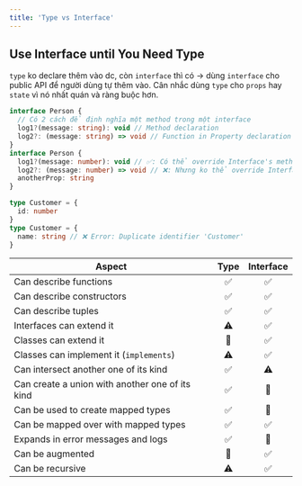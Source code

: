 ```yaml
---
title: 'Type vs Interface'
---
```



## Use Interface until You Need Type

`type` ko declare thêm vào dc, còn `interface` thì có &rarr; dùng `interface` cho public API để người dùng tự thêm vào. Cân nhắc dùng `type` cho `props` hay `state` vì nó nhất quán và ràng buộc hơn.

<Tabs>
  <TabItem value="Interface" label="Interface" default>

```ts
interface Person {
  // Có 2 cách để định nghĩa một method trong một interface
  log1?(message: string): void // Method declaration
  log2?: (message: string) => void // Function in Property declaration
}
interface Person {
  log1?(message: number): void // ✅: Có thể override Interface's method
  log2?: (message: number) => void // ❌: Nhưng ko thể override Interface's property
  anotherProp: string
}
```

  </TabItem>
  <TabItem value="Type" label="Type">

```ts
type Customer = {
  id: number
}
type Customer = {
  name: string // ❌ Error: Duplicate identifier 'Customer'
}
```

  </TabItem>
</Tabs>

| Aspect                                          | Type | Interface |
| ----------------------------------------------- | :--: | :-------: |
| Can describe functions                          |  ✅  |    ✅     |
| Can describe constructors                       |  ✅  |    ✅     |
| Can describe tuples                             |  ✅  |    ✅     |
| Interfaces can extend it                        |  ⚠️  |    ✅     |
| Classes can extend it                           |  🚫  |    ✅     |
| Classes can implement it (`implements`)         |  ⚠️  |    ✅     |
| Can intersect another one of its kind           |  ✅  |    ⚠️     |
| Can create a union with another one of its kind |  ✅  |    🚫     |
| Can be used to create mapped types              |  ✅  |    🚫     |
| Can be mapped over with mapped types            |  ✅  |    ✅     |
| Expands in error messages and logs              |  ✅  |    🚫     |
| Can be augmented                                |  🚫  |    ✅     |
| Can be recursive                                |  ⚠️  |    ✅     |
